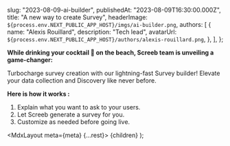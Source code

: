 
  slug: "2023-08-09-ai-builder",
  publishedAt: "2023-08-09T16:30:00.000Z",
  title: "A new way to create Survey",
  headerImage: `${process.env.NEXT_PUBLIC_APP_HOST}/imgs/ai-builder.png`,
  authors: [
    {
      name: "Alexis Rouillard",
      description: "Tech lead",
      avatarUrl: `${process.env.NEXT_PUBLIC_APP_HOST}/authors/alexis-rouillard.png`,
    },
  ],
};

**While drinking your cocktail 🍹 on the beach, Screeb team is unveiling a game-changer:**

Turbocharge survey creation with our lightning-fast Survey builder! Elevate your data collection and Discovery like never before.

**Here is how it works :**

1. Explain what you want to ask to your users.
2. Let Screeb generate a survey for you.
3. Customize as needed before going live.

  <MdxLayout meta={meta} {...rest}>
    {children}
  </MdxLayout>
);
